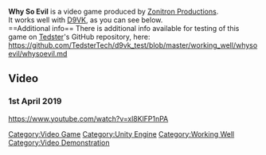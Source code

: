 <strong>Why So Evil</strong> is a video game produced by [[Zonitron Productions]].
<br />
It works well with [[D9VK]], as you can see below.
<br />
==Additional info==
There is additional info available for testing of this game on [[User:Tedster|Tedster]]'s GitHub repository, here:
<br />
https://github.com/TedsterTech/d9vk_test/blob/master/working_well/whysoevil/whysoevil.md

==Video==
===1st April 2019===
<youtube>https://www.youtube.com/watch?v=xl8KlFP1nPA</youtube>

[[Category:Video Game]]
[[Category:Unity Engine]]
[[Category:Working Well]]
[[Category:Video Demonstration]]
